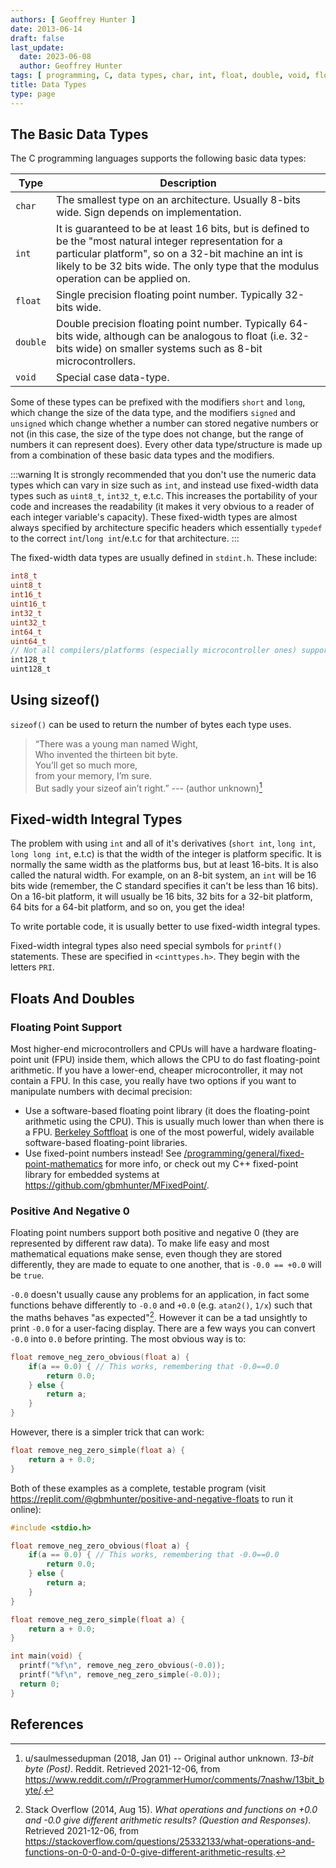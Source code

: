```yaml
---
authors: [ Geoffrey Hunter ]
date: 2013-06-14
draft: false
last_update:
  date: 2023-06-08
  author: Geoffrey Hunter
tags: [ programming, C, data types, char, int, float, double, void, floating point, fixed-width ]
title: Data Types
type: page
---
```


## The Basic Data Types

The C programming languages supports the following basic data types:

| Type          | Description
|---------------|----------------------
| `char`        | The smallest type on an architecture. Usually 8-bits wide. Sign depends on implementation.
| `int`         | It is guaranteed to be at least 16 bits, but is defined to be the "most natural integer representation for a particular platform", so on a 32-bit machine an int is likely to be 32 bits wide. The only type that the modulus operation can be applied on. 
| `float`       | Single precision floating point number. Typically 32-bits wide.
| `double`      | Double precision floating point number. Typically 64-bits wide, although can be analogous to float (i.e. 32-bits wide) on smaller systems such as 8-bit microcontrollers.
| `void`        | Special case data-type.

Some of these types can be prefixed with the modifiers `short` and `long`, which change the size of the data type, and the modifiers `signed` and `unsigned` which change whether a number can stored negative numbers or not (in this case, the size of the type does not change, but the range of numbers it can represent does). Every other data type/structure is made up from a combination of these basic data types and the modifiers.

:::warning
It is strongly recommended that you don't use the numeric data types which can vary in size such as `int`, and instead use fixed-width data types such as `uint8_t`, `int32_t`, e.t.c. This increases the portability of your code and increases the readability (it makes it very obvious to a reader of each integer variable's capacity). These fixed-width types are almost always specified by architecture specific headers which essentially `typedef` to the correct `int`/`long int`/e.t.c for that architecture.
:::

The fixed-width data types are usually defined in `stdint.h`. These include:

```c
int8_t
uint8_t
int16_t
uint16_t
int32_t
uint32_t
int64_t
uint64_t
// Not all compilers/platforms (especially microcontroller ones) support these last two
int128_t
uint128_t 
```

## Using sizeof()

`sizeof()` can be used to return the number of bytes each type uses.

> “There was a young man named Wight,  
> Who invented the thirteen bit byte.  
> You’ll get so much more,  
> from your memory, I’m sure.  
> But sadly your sizeof ain’t right.” --- (author unknown)[^bib-reddit-13-bit-byte]

## Fixed-width Integral Types

The problem with using `int` and all of it's derivatives (`short int`, `long int`, `long long int`, e.t.c) is that the width of the integer is platform specific. It is normally the same width as the platforms bus, but at least 16-bits. It is also called the natural width. For example, on an 8-bit system, an `int` will be 16 bits wide (remember, the C standard specifies it can't be less than 16 bits). On a 16-bit platform, it will usually be 16 bits, 32 bits for a 32-bit platform, 64 bits for a 64-bit platform, and so on, you get the idea!

To write portable code, it is usually better to use fixed-width integral types.

Fixed-width integral types also need special symbols for `printf()` statements. These are specified in `<cinttypes.h>`. They begin with the letters `PRI`.

## Floats And Doubles

### Floating Point Support

Most higher-end microcontrollers and CPUs will have a hardware floating-point unit (FPU) inside them, which allows the CPU to do fast floating-point arithmetic. If you have a lower-end, cheaper microcontroller, it may not contain a FPU. In this case, you really have two options if you want to manipulate numbers with decimal precision:

* Use a software-based floating point library (it does the floating-point arithmetic using the CPU). This is usually much lower than when there is a FPU. [Berkeley Softfloat](http://www.jhauser.us/arithmetic/SoftFloat.html) is one of the most powerful, widely available software-based floating-point libraries.
* Use fixed-point numbers instead! See [/programming/general/fixed-point-mathematics](/programming/general/fixed-point-mathematics) for more info, or check out my C++ fixed-point library for embedded systems at https://github.com/gbmhunter/MFixedPoint/.

### Positive And Negative 0

Floating point numbers support both positive and negative 0 (they are represented by different raw data). To make life easy and most mathematical equations make sense, even though they are stored differently, they are made to equate to one another, that is `-0.0 == +0.0` will be `true`.

`-0.0` doesn't usually cause any problems for an application, in fact some functions behave differently to `-0.0` and `+0.0` (e.g. `atan2()`, `1/x`) such that the maths behaves "as expected"[^bib-stack-of-p0-n0-what-gives-diff-results]. However it can be a tad unsightly to print `-0.0` for a user-facing display. There are a few ways you can convert `-0.0` into `0.0` before printing. The most obvious way is to:

```c
float remove_neg_zero_obvious(float a) {
    if(a == 0.0) { // This works, remembering that -0.0==0.0
        return 0.0;
    } else {
        return a;
    }
}
```

However, there is a simpler trick that can work:

```c
float remove_neg_zero_simple(float a) {
    return a + 0.0;
}
```

Both of these examples as a complete, testable program (visit https://replit.com/@gbmhunter/positive-and-negative-floats to run it online):

```c
#include <stdio.h>

float remove_neg_zero_obvious(float a) {
    if(a == 0.0) { // This works, remembering that -0.0==0.0
        return 0.0;
    } else {
        return a;
    }
}

float remove_neg_zero_simple(float a) {
    return a + 0.0;
}

int main(void) {  
  printf("%f\n", remove_neg_zero_obvious(-0.0));
  printf("%f\n", remove_neg_zero_simple(-0.0));
  return 0;
}
```

## References

[^bib-reddit-13-bit-byte]: u/saulmessedupman (2018, Jan 01) -- Original author unknown. _13-bit byte (Post)_. Reddit. Retrieved 2021-12-06, from https://www.reddit.com/r/ProgrammerHumor/comments/7nashw/13bit_byte/.
[^bib-stack-of-p0-n0-what-gives-diff-results]:  Stack Overflow (2014, Aug 15). _What operations and functions on +0.0 and -0.0 give different arithmetic results? (Question and Responses)_. Retrieved 2021-12-06, from https://stackoverflow.com/questions/25332133/what-operations-and-functions-on-0-0-and-0-0-give-different-arithmetic-results.
